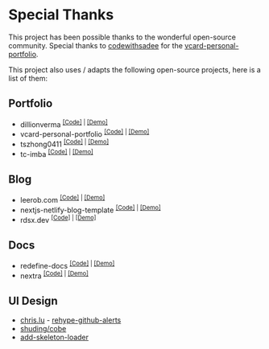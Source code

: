 # Special Thanks

This project has been possible thanks to the wonderful open-source community. Special thanks to [codewithsadee](https://github.com/codewithsadee) for the [vcard-personal-portfolio](https://codewithsadee.github.io/vcard-personal-portfolio/).

This project also uses / adapts the following open-source projects, here is a list of them:

## Portfolio

- dillionverma <sup>[[Code]](https://github.com/dillionverma/portfolio) | [[Demo]](https://portfolio-magicui.vercel.app)</sup>
- vcard-personal-portfolio <sup>[[Code]](https://github.com/codewithsadee/vcard-personal-portfolio) | [[Demo]](https://codewithsadee.github.io/vcard-personal-portfolio/)</sup>
- tszhong0411 <sup>[[Code]](https://github.com/tszhong0411/honghong.me) | [[Demo]](https://honghong.me)</sup>
- tc-imba <sup>[[Code]](https://github.com/tc-imba/gatsby-theme-academic) | [[Demo]](https://tc-imba.github.io/gatsby-theme-academic/)</sup>

## Blog

- leerob.com <sup>[[Code]](https://github.com/leerob/site) | [[Demo]](https://leerob.com/)</sup>
- nextjs-netlify-blog-template <sup>[[Code]](https://github.com/wutali/nextjs-netlify-blog-template) | [[Demo]](https://nextjs-netlify-blog-template.netlify.app/)</sup>
- rdsx.dev <sup>[[Code]](https://github.com/rudrodip/rdsx.dev) | [[Demo]](https://rdsx.dev/)</sup>

## Docs

- redefine-docs <sup>[[Code]](https://github.com/EvanNotFound/redefine-docs-v2) | [[Demo]](https://redefine-docs.ohevan.com/en)</sup>
- nextra <sup>[[Code]](https://github.com/shuding/nextra) | [[Demo]](https://nextra.site/)</sup>

## UI Design

- [chris.lu](https://chris.lu/) - [rehype-github-alerts](https://github.com/chrisweb/rehype-github-alerts)
- [shuding/cobe](https://cobe.vercel.app/)
- [add-skeleton-loader](https://www.npmjs.com/package/react-loading-skeleton)
